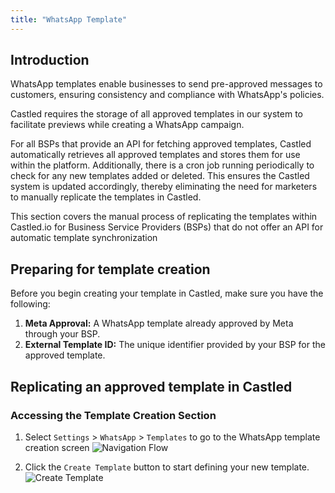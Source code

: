 ```yaml
---
title: "WhatsApp Template"
---
```


## Introduction

WhatsApp templates enable businesses to send pre-approved messages to customers, ensuring consistency and compliance with WhatsApp's policies.

Castled requires the storage of all approved templates in our system to facilitate previews while creating a WhatsApp campaign.

For all BSPs that provide an API for fetching approved templates, Castled automatically retrieves all approved templates and stores them for use within the platform. Additionally, there is a cron job running periodically to check for any new templates added or deleted. This ensures the Castled system is updated accordingly, thereby eliminating the need for marketers to manually replicate the templates in Castled.

This section covers the manual process of replicating the templates within Castled.io for Business Service Providers (BSPs) that do not offer an API for automatic template synchronization

## Preparing for template creation

Before you begin creating your template in Castled, make sure you have the following:

1. **Meta Approval:** A WhatsApp template already approved by Meta through your BSP.
2. **External Template ID:** The unique identifier provided by your BSP for the approved template.

## Replicating an approved template in Castled

### Accessing the Template Creation Section

1. Select `Settings` > `WhatsApp` > `Templates` to go to the WhatsApp template creation screen
![Navigation Flow](/images/wa-template/wa-template-1.png)

2. Click the `Create Template` button to start defining your new template.
![Create Template](/images/wa-template/wa-template-2.png)
